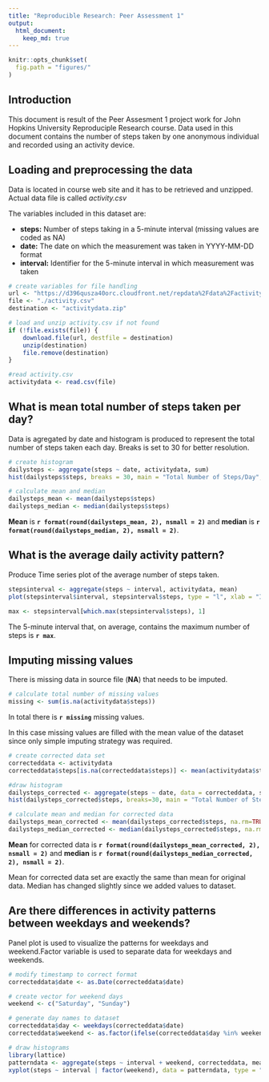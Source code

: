 ```yaml
---
title: "Reproducible Research: Peer Assessment 1"
output: 
  html_document:
    keep_md: true
---
```


```r
knitr::opts_chunk$set(
  fig.path = "figures/"
)
```

## Introduction
This document is result of the Peer Assesment 1 project work for John Hopkins University Reproduciple Research course. Data used in this document contains  the number of steps taken by one anonymous individual and recorded using an activity device. 

## Loading and preprocessing the data
Data is located in course web site and it has to be retrieved and unzipped. Actual data file is called *activity.csv*

The variables included in this dataset are:

- **steps:** Number of steps taking in a 5-minute interval (missing values are coded as NA)
- **date:** The date on which the measurement was taken in YYYY-MM-DD format
- **interval:** Identifier for the 5-minute interval in which measurement was taken

```r
# create variables for file handling
url <- "https://d396qusza40orc.cloudfront.net/repdata%2Fdata%2Factivity.zip"
file <- "./activity.csv"
destination <- "activitydata.zip"

# load and unzip activity.csv if not found
if (!file.exists(file)) {
    download.file(url, destfile = destination)
    unzip(destination)
    file.remove(destination)
}

#read activity.csv
activitydata <- read.csv(file)
```

## What is mean total number of steps taken per day?
Data is agregated by date and histogram is produced to represent the total number of steps taken each day. Breaks is set to 30 for better resolution.

```r
# create histogram
dailysteps <- aggregate(steps ~ date, activitydata, sum)
hist(dailysteps$steps, breaks = 30, main = "Total Number of Steps/Day", xlab = "Steps", col = "grey")

# calculate mean and median
dailysteps_mean <- mean(dailysteps$steps)
dailysteps_median <- median(dailysteps$steps)
```

**Mean** is **`r format(round(dailysteps_mean, 2), nsmall = 2)`** and **median** is **`r format(round(dailysteps_median, 2), nsmall = 2)`**.


## What is the average daily activity pattern?
Produce Time series plot of the average number of steps taken. 
```r
stepsinterval <- aggregate(steps ~ interval, activitydata, mean)
plot(stepsinterval$interval, stepsinterval$steps, type = "l", xlab = "Interval", ylab = "Steps", col = "red" , main = "Average Number of Steps/Day by Interval")

max <- stepsinterval[which.max(stepsinterval$steps), 1]
```

The 5-minute interval that, on average, contains the maximum number of steps is **`r max`**.

## Imputing missing values
There is missing data in source file (**NA**) that needs to be imputed. 

```r
# calculate total number of missing values
missing <- sum(is.na(activitydata$steps))
```

In total there is **`r missing`** missing values.

In this case missing values are filled with the mean value of the dataset since only simple imputing strategy was required.

```r
# create corrected data set
correcteddata <- activitydata
correcteddata$steps[is.na(correcteddata$steps)] <- mean(activitydata$steps, na.rm = TRUE)

#draw histogram
dailysteps_corrected <- aggregate(steps ~ date, data = correcteddata, sum)
hist(dailysteps_corrected$steps, breaks=30, main = "Total Number of Steps/Day [Corrected Data]", xlab = "Steps", col = "grey")

# calculate mean and median for corrected data
dailysteps_mean_corrected <- mean(dailysteps_corrected$steps, na.rm=TRUE)
dailysteps_median_corrected <- median(dailysteps_corrected$steps, na.rm=TRUE)
```

**Mean** for corrected data is **`r format(round(dailysteps_mean_corrected, 2), nsmall = 2)`** and **median** is **`r format(round(dailysteps_median_corrected, 2), nsmall = 2)`**.

Mean for corrected data set are exactly the same than mean for original data. Median has changed slightly since we added values to dataset.

## Are there differences in activity patterns between weekdays and weekends?

Panel plot is used to visualize the patterns for weekdays and weekend.Factor variable is used to separate data for weekdays and weekends.

```r
# modify timestamp to correct format
correcteddata$date <- as.Date(correcteddata$date)

# create vector for weekend days
weekend <- c("Saturday", "Sunday")

# generate day names to dataset
correcteddata$day <- weekdays(correcteddata$date)
correcteddata$weekend <- as.factor(ifelse(correcteddata$day %in% weekend, "Weekend", "Weekday"))

# draw histograms
library(lattice)
patterndata <- aggregate(steps ~ interval + weekend, correcteddata, mean)
xyplot(steps ~ interval | factor(weekend), data = patterndata, type = "l", aspect = 1/3, xlab = "Interval", ylab = "Steps" )
```

